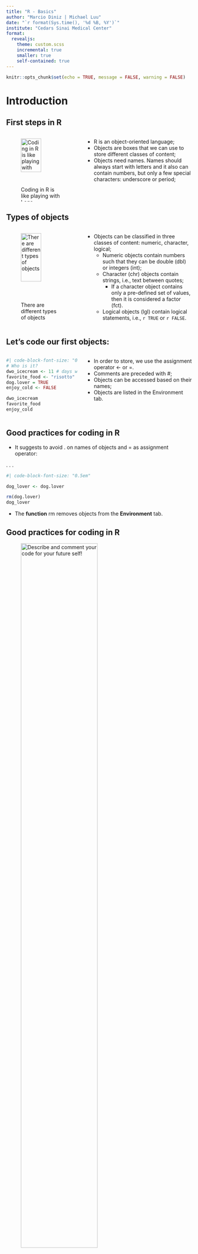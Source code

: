 ```yaml
---
title: "R - Basics"
author: "Marcio Diniz | Michael Luu"
date: "`r format(Sys.time(), '%d %B, %Y')`"
institute: "Cedars Sinai Medical Center"
format: 
  revealjs:
    theme: custom.scss
    incremental: true  
    smaller: true
    self-contained: true
---
```



```r
knitr::opts_chunk$set(echo = TRUE, message = FALSE, warning = FALSE)
```

# Introduction

## First steps in R

:::: {.columns}
::: {.column width="40%"}
![Coding in R is like playing with Lego](figures/lego.png){width=70%}
:::

::: {.column width="60%"}
- R is an object-oriented language;
- Objects are boxes that we can use to store different classes of content;
- Objects need names. Names should always start with letters and it also can contain numbers, but only a few special characters: underscore or period;
:::
::::

## Types of objects

:::: {.columns}
::: {.column width="40%"}
![There are different types of objects](figures/lego_color.jpg){width=70%}
:::
::: {.column width="60%"}

- Objects can be classified in three classes of content: numeric, character, logical;
    - Numeric objects contain numbers such that they can be double (dbl) or integers (int);
    - Character (chr) objects contain strings, i.e., text between quotes;
        - If a character object contains only a pre-defined set of values, then it is considered a factor (fct).
    - Logical objects (lgl) contain logical statements, i.e., `r TRUE` or `r FALSE`.
:::
::::

## Let's code our first objects:

:::: {.columns}
::: {.column width="40%"}
```r
#| code-block-font-size: "0.8em"
# Who is it?
dwo_icecream <- 11 # days without icecream
favorite_food <- "risotto"
dog.lover = TRUE
enjoy_cold <- FALSE

dwo_icecream
favorite_food
enjoy_cold
```
:::
::: {.column width="60%"}
- In order to store, we use the assignment operator [<-]{.bold-highlight} or [=]{.bold-highlight}.
- Comments are preceded with [#]{.bold-highlight};
- Objects can be accessed based on their names;
- Objects are listed in the Environment tab.
:::
::::




## Good practices for coding in R
- It suggests to avoid [.]{.bold-highlight} on names of objects and [=]{.bold-highlight} as assignment operator:

. . .
```r
#| code-block-font-size: "0.5em"

dog_lover <- dog.lover

rm(dog.lover)
dog_lover
```
- The **function** [rm]{.bold-highlight} removes objects from the **Environment** tab.


## Good practices for coding in R
![Describe and comment your code for your future self!](figures/future_self.png){height=70%}

## Good practices for coding in R
![Describe and comment your code for your colleagues!](figures/comments.png){width=70%}

## Vectors
:::: {.columns}
::: {.column width="40%"}
![Vectors are stacked boxes with different lengths, but of the same type of objects](figures/vectors.png){width=40%}
:::
::: {.column width="60%"}
- We can combine objects using the **function** [c]{
.bold-highlight};
- We calculate the length of a vector using the **function** [length]{
.bold-highlight}.
:::
::::

## Creating vectors
- Let's do it in R:

. . .

```r
dwo_icecream <- c(5, 10, 8, 9, 3) # days without ice-cream
dwo_icecream
length(dwo_icecream)
```
- All previous objects are also vectors, but with length 1:

. . .

```r
length(favorite_food)
```

## Combining vectors
- If we combine different types of vectors, they will be converted following the hierarchy: character > numeric > logical:

. . .

```r
# coerced all objects as characters
c(favorite_food, dog_lover, enjoy_cold, dwo_icecream)
c(dog_lover, dwo_icecream)  # TRUE is converted into 1
c(enjoy_cold, dwo_icecream)  # FALSE is converted into 0
```

- Class of objects can be checked using the function [class]{.bold-highlight}. 

. . .

```r
class(dwo_icecream)
class(dog_lover)
class(favorite_food)
```

## Other functions to create vectors
- Some numeric vectors can also be created with easier approaches than use the function [c]{.bold-highlight}:

- Using the function [rep]{.bold-highlight}:

. . .

```r
x <- c(1, 1, 1, 1, 1)
x
y <- rep(1, 5)
y
```

- Using the function [seq]{.bold-highlight}:

. . .

```r
x <- c(1, 2, 3, 4, 5)
x
y <- 1:5
y
z <- seq(1, 5, by = 1)
z
```

## Factors
- Factors are special vectors that assume only pre-defined values defined using function [factor]{.bold-highlight}:

- It can be created based on a character vector:

. . .
```r
dog_lover <- c("yes", "no", "yes", "yes", "yes")
dog_lover <- factor(dog_lover, levels = c("no", "yes"))
dog_lover
```

- Or a numeric vector:

. . .
```r
dog_lover <- c(1, 0, 1, 1, 1)
dog_lover <- factor(dog_lover,
                    levels = c(0, 1),
                    labels = c("no", "yes"))
dog_lover
```

## Factors
- Shortcut to transform a character vector into a factor.

. . .
```r
dog_lover <- c("yes", "no", "yes", "yes", "yes")
dog_lover <- as.factor(dog_lover)
dog_lover
```

- Factors have ordered levels:

. . .
```r
dog_lover
levels(dog_lover)
nlevels(dog_lover)
```


<!-- ## Matrices -->
<!-- - Vectors can be bounded into two-dimensional arrays using the \textbf{function} \textcolor{blue}{\ttfamily{cbind}}: -->
<!-- ```{r} -->
<!-- pushups <- c(1, 10, 0, 30, 25) -->
<!-- m <- cbind(dwo_icecream, pushups) -->
<!-- m -->
<!-- ``` -->


<!-- ## Matrices -->
<!-- :::: {.columns} -->
<!-- ::: {.column width="40%"} -->
<!-- ![Matrix is a collection of vectors of the same type and length organized in a two-dimensional array](figures/matrix.png){width=40%} -->
<!-- ::: -->
<!-- ::: {.column width="60%"} -->
<!-- - The class of two-dimensional arrays generated by cbind is matrix: -->
<!-- ```{r} -->
<!-- class(m) -->
<!-- ``` -->
<!-- ::: -->
<!-- :::: -->


<!-- ## Matrices -->
<!-- - When we bind vectors of different classes: -->
<!-- ```{r} -->
<!-- names <- c("m", "n", "p", "b", "t") -->
<!-- m <- cbind(names, dog_lover, dwo_icecream, pushups) -->
<!-- m -->
<!-- ``` -->
<!-- - Matrices are not appropriate to store a dataset if we have different classes of vectors. -->

<!-- ## Data frames -->
<!-- :::: {.columns} -->
<!-- ::: {.column width="30%"} -->
<!-- ![Data frame is a collection of vectors of different types organized in a two-dimensional array](figures/dataframe.png){width=80%} -->
<!-- ::: -->
<!-- ::: {.column width="70%"} -->
<!-- - Data frames are created with the \textbf{function} \textcolor{blue}{\ttfamily{data.frame}}: -->
<!-- ```{r} -->
<!-- df <- data.frame(names, dog_lover,  -->
<!--                  dwo_icecream, pushups) -->
<!-- df -->
<!-- class(df) -->
<!-- ``` -->
<!-- ::: -->
<!-- :::: -->

<!-- # Subsetting -->

<!-- ## Vectors -->
<!-- :::: {.columns} -->
<!-- :::  {.column width="30%"} -->
<!-- ![Each vector component is located at a given position](figures/vector_position.png){width=80%} -->
<!-- ::: -->
<!-- ::: {.column width="70%"} -->
<!-- - Components of a vector can be accessed using the operator \textcolor{blue}{\ttfamily{{[position]}}}: -->
<!-- ```{r} -->
<!-- dwo_icecream -->
<!-- dwo_icecream[1] -->
<!-- dwo_icecream[c(1, 5)] -->
<!-- ``` -->
<!-- ::: -->
<!-- :::: -->

<!-- ## Matrices -->
<!-- :::: {.columns} -->
<!-- ::: {.column width="30%"} -->
<!-- ![Each matrix component is located at a given position](figures/matrix_position.png){width=80%} -->
<!-- ::: -->
<!-- ::: {.column width="70%"} -->
<!-- - Components of a matrix can be accessed using the operator \textcolor{blue}{\ttfamily{{[position row, position column]}}}: -->
<!-- ```{r} -->
<!-- m -->
<!-- ``` -->
<!-- ::: -->
<!-- :::: -->

<!-- ## Matrices -->
<!-- :::: {.columns} -->
<!-- :::{.column width="30%"} -->
<!-- ![Each matrix component is located at a given position](figures/matrix_position.png){width=80%} -->
<!-- ::: -->
<!-- :::  {.column width="70%"} -->
<!-- - Components of a matrix can be accessed using the operator \textcolor{blue}{\ttfamily{{[position row, position column]}}}: -->
<!-- ```{r} -->
<!-- m[1, 1] -->
<!-- ``` -->
<!-- ::: -->
<!-- :::: -->


<!-- ## Matrices -->
<!-- :::: {.columns} -->
<!-- :::  {.column width="30%"} -->
<!-- ![Each matrix component is located at a row and column](figures/matrix_position.png){width=80%} -->
<!-- ::: -->
<!-- ::: {.column width="70%"} -->
<!-- - Row and columns of a matrix can be accessed using the operator \textcolor{blue}{\ttfamily{{[position row, ]}}} and -->
<!-- \textcolor{blue}{\ttfamily{{[, position column]}}}, respectively: -->
<!-- ```{r} -->
<!-- m[5, ] -->
<!-- m[, 4] -->
<!-- ``` -->
<!-- ::: -->
<!-- :::: -->

<!-- ## Data frames -->

<!-- :::: {.columns} -->
<!-- ::: {.column width="30%"} -->
<!-- ![Each data frame component is located at a given row and column](figures/dataframe_position.png){width=80%} -->
<!-- ::: -->
<!-- ::: {.column width="70%"} -->
<!-- - Components of a data frame can be accessed similar to a matrix; -->
<!-- - In addition, columns can be accessed be their names using the operator \textcolor{blue}{\ttfamily{{\$}}}: -->
<!-- ```{r} -->
<!-- # Subsetting columns -->
<!-- df$names -->
<!-- df$dog_lover -->

<!-- ``` -->
<!-- ::: -->
<!-- :::: -->

<!-- ## Data frames -->

<!-- :::: {.columns} -->
<!-- :::{.column width="30%"} -->
<!-- ![Each data frame component is located at a given row and column](figures/dataframe_position.png){width=80%} -->
<!-- ::: -->
<!-- :::{.column width="70%"} -->
<!-- - Components of a data frame can be accessed similar to a matrix; -->
<!-- - In addition, columns can be accessed be their names using the operator \textcolor{blue}{\ttfamily{{\$}}}: -->
<!-- ```{r} -->
<!-- # Subsetting a position in a column -->
<!-- df$names[5] -->
<!-- ``` -->
<!-- ::: -->
<!-- :::: -->

<!-- # Logical statements -->

<!-- ### Object classes -->
<!-- - Logical statements about object's class can be done as follow: -->
<!-- ```{r} -->
<!-- is.numeric(dwo_icecream) -->
<!-- is.logical(dwo_icecream) -->
<!-- is.character(dwo_icecream) -->
<!-- is.factor(dog_lover) -->
<!-- ``` -->

<!-- ### Conditions -->
<!-- - Checking conditions can be done with logical statements: -->
<!--   - Are these objects equal?  -->
<!-- ```{r} -->
<!-- dog_lover == "yes" -->
<!-- ``` -->
<!--   - Are these objects different? -->
<!-- ```{r} -->
<!-- dog_lover != "yes" -->
<!-- ``` -->

<!-- ### Conditions -->
<!-- - Checking conditions can be done with logical statements: -->
<!--   - Is this object greater (less) than 35? -->
<!-- ```{r} -->
<!-- dwo_icecream > 7 # for less, use < -->
<!-- ``` -->
<!--   - Is this object greater (less) or equal than 35? -->
<!-- ```{r} -->
<!-- dwo_icecream >= 7 # for less or equal, use <= -->
<!-- ``` -->

<!-- ### Combining Conditions -->
<!-- - Conditions can combined: -->
<!--   - AND -->
<!-- ```{r} -->
<!-- dwo_icecream > 7 & dog_lover == "yes" # for less, use < -->
<!-- ``` -->
<!--   - OR -->
<!-- ```{r} -->
<!-- dwo_icecream > 7 | dog_lover == "no" # for less or equal, use <= -->
<!-- ``` -->

<!-- # Functions -->

<!-- ### What is a function? -->
<!-- :::: {.columns} -->
<!-- ::: {.column width="40%"} -->
<!-- ![The function f takes objects from in X and transform them into objects in Y](figures/function.png){width=50%} -->
<!-- ::: -->
<!-- ::: {.column width="40%"} -->
<!-- - A function takes inputs, make operations and gives back outputs; -->
<!-- - Functions in R are organized in libraries; -->
<!-- - Every function has a documentation that can be accessed with the operator  -->
<!-- \textcolor{blue}{\ttfamily{{?}}}. -->
<!-- ::: -->
<!-- :::: -->


<!-- ### Functions -->

<!-- #### First, let's access the documentation of some of them -->
<!-- ```{r} -->
<!-- ?length -->
<!-- ?c -->
<!-- ``` -->
<!-- - Look at the tab **Help** to mode details of the function, including examples. -->

<!-- ### Functions -->
<!-- :::: {.columns} -->
<!-- ::: {.column width="40%"} -->
<!-- ![The function f takes the object x and transform it into f(x)](figures/function02.png){width=50%} -->
<!-- ::: -->
<!-- ::: {.column width="40%"} -->
<!-- #### Let's create our own function to convert Fahrenheit to Celsius. -->
<!-- ```{r} -->
<!-- # minimum temperature -->
<!-- temp_f <- 38 -->
<!-- temp_c <- (temp_f - 32)*(5/9) -->
<!-- temp_c -->

<!-- # range of temperatures -->
<!-- temp_f <- c(38, 105) -->
<!-- temp_c <- (temp_f - 32)*(5/9) -->
<!-- temp_c -->
<!-- ``` -->
<!-- ::: -->
<!-- :::: -->

<!-- ### Functions -->
<!-- :::: {.columns} -->
<!-- ::: {.column width="40%"} -->
<!-- ![The function f takes the object x and transform it into f(x)](figures/function02.png){width=50%} -->
<!-- ::: -->
<!-- ::: {.column width="40%"} -->
<!-- #### Let's create our own function -->
<!-- ```{r} -->
<!-- temp_f_c <- function(temp_f){ -->
<!--   temp_c <- (temp_f - 32)*(5/9) -->
<!--   return(temp_c) -->
<!-- } -->

<!-- temp_f_c(70) -->
<!-- temp_f_c(15) -->

<!-- ``` -->
<!-- ::: -->
<!-- :::: -->


<!-- # For loops -->

<!-- #### How can we repeat tasks or perform them sequentially? -->
<!-- ```{r} -->
<!-- i <- 1 -->
<!-- i -->
<!-- i <- i + 1 -->
<!-- i -->
<!-- i <- i + 1 -->
<!-- i -->
<!-- ``` -->

<!-- ### For loops -->

<!-- #### Control flow for iteration -->
<!-- ```{r} -->
<!-- for (i in 1:3){ -->
<!--   print(i) -->
<!-- } -->
<!-- ``` -->

<!-- ### For loops -->

<!-- #### Control flow for iteration -->
<!-- ```{r} -->
<!-- x <- rep(NA, 3) -->

<!-- for (i in 1:3){ -->
<!--   x[i] <- i -->
<!-- } -->
<!-- x -->
<!-- ``` -->

